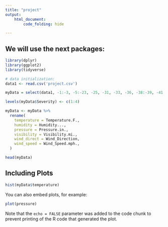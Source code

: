 ---
title: "project"
output:
    html_document:
        code_folding: hide

---
## We will use the next packages:
```{r setup, eval = FALSE}
library(dplyr)
library(ggplot2)
library(tidyverse)

```

``` {r datainitialization, eval = FALSE}
# data initialization:
data1 <- read.csv('project.csv')

myData = select(data1, -1:-3, -5:-23, -25, -31, -33, -36, -38:-39, -41:-42, -45, -47:-49)

levels(myData$Severity) <- c(1:4)

myData <- myData %>% 
  rename(
    temperature = Temperature.F.,
    humidity = Humidity...,
    pressure = Pressure.in.,
    visibility = Visibility.mi.,
    wind_direct = Wind_Direction,
    wind_speed = Wind_Speed.mph.,
  )
```


```{r cars}

head(myData)
```

## Including Plots
```{r temperature}
hist(myData$temperature)
```

You can also embed plots, for example:

```{r pressure, echo=FALSE}
plot(pressure)

```

Note that the `echo = FALSE` parameter was added to the code chunk to prevent printing of the R code that generated the plot.
